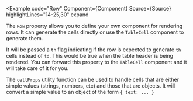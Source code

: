 
<Example
  code="Row"
  Component={Component}
  Source={Source}
  highlightLines="14-25,30"
  expand
>
  The `Row` property allows you to define your own component for rendering
  rows.  It can generate the cells directly or use the `TableCell` component
  to generate them.

  It will be passed a `th` flag indicating if the row is expected to generate
  `th` cells instead of `td`. This would be true when the table header is
  being rendered.  You can forward this property to the `TableCell` component
  and it will take care of it for you.

  The `cellProps` utility function can be used to handle cells that are either
  simple values (strings, numbers, etc) and those that are objects.  It will
  convert a simple value to an object of the form `{ text: ... }`
</Example>
